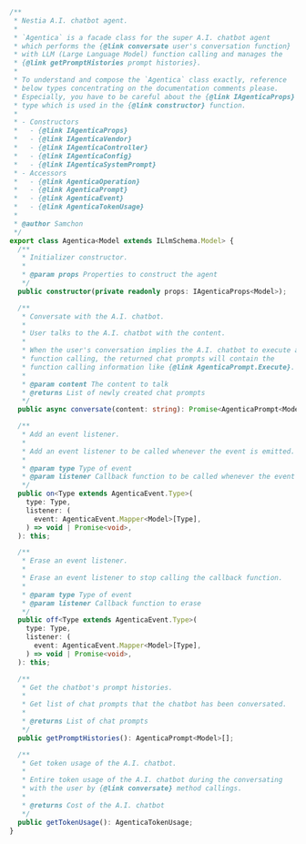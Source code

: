 ```typescript filename="@agentica/core/Agentica" showLineNumbers
/**
 * Nestia A.I. chatbot agent.
 *
 * `Agentica` is a facade class for the super A.I. chatbot agent
 * which performs the {@link conversate user's conversation function}
 * with LLM (Large Language Model) function calling and manages the
 * {@link getPromptHistories prompt histories}.
 *
 * To understand and compose the `Agentica` class exactly, reference
 * below types concentrating on the documentation comments please.
 * Especially, you have to be careful about the {@link IAgenticaProps}
 * type which is used in the {@link constructor} function.
 *
 * - Constructors
 *   - {@link IAgenticaProps}
 *   - {@link IAgenticaVendor}
 *   - {@link IAgenticaController}
 *   - {@link IAgenticaConfig}
 *   - {@link IAgenticaSystemPrompt}
 * - Accessors
 *   - {@link AgenticaOperation}
 *   - {@link AgenticaPrompt}
 *   - {@link AgenticaEvent}
 *   - {@link AgenticaTokenUsage}
 *
 * @author Samchon
 */
export class Agentica<Model extends ILlmSchema.Model> {
  /**
   * Initializer constructor.
   *
   * @param props Properties to construct the agent
   */
  public constructor(private readonly props: IAgenticaProps<Model>);

  /**
   * Conversate with the A.I. chatbot.
   *
   * User talks to the A.I. chatbot with the content.
   *
   * When the user's conversation implies the A.I. chatbot to execute a
   * function calling, the returned chat prompts will contain the
   * function calling information like {@link AgenticaPrompt.Execute}.
   *
   * @param content The content to talk
   * @returns List of newly created chat prompts
   */
  public async conversate(content: string): Promise<AgenticaPrompt<Model>[]>;

  /**
   * Add an event listener.
   *
   * Add an event listener to be called whenever the event is emitted.
   *
   * @param type Type of event
   * @param listener Callback function to be called whenever the event is emitted
   */
  public on<Type extends AgenticaEvent.Type>(
    type: Type,
    listener: (
      event: AgenticaEvent.Mapper<Model>[Type],
    ) => void | Promise<void>,
  ): this;

  /**
   * Erase an event listener.
   *
   * Erase an event listener to stop calling the callback function.
   *
   * @param type Type of event
   * @param listener Callback function to erase
   */
  public off<Type extends AgenticaEvent.Type>(
    type: Type,
    listener: (
      event: AgenticaEvent.Mapper<Model>[Type],
    ) => void | Promise<void>,
  ): this;

  /**
   * Get the chatbot's prompt histories.
   *
   * Get list of chat prompts that the chatbot has been conversated.
   *
   * @returns List of chat prompts
   */
  public getPromptHistories(): AgenticaPrompt<Model>[];

  /**
   * Get token usage of the A.I. chatbot.
   *
   * Entire token usage of the A.I. chatbot during the conversating
   * with the user by {@link conversate} method callings.
   *
   * @returns Cost of the A.I. chatbot
   */
  public getTokenUsage(): AgenticaTokenUsage;
}
```